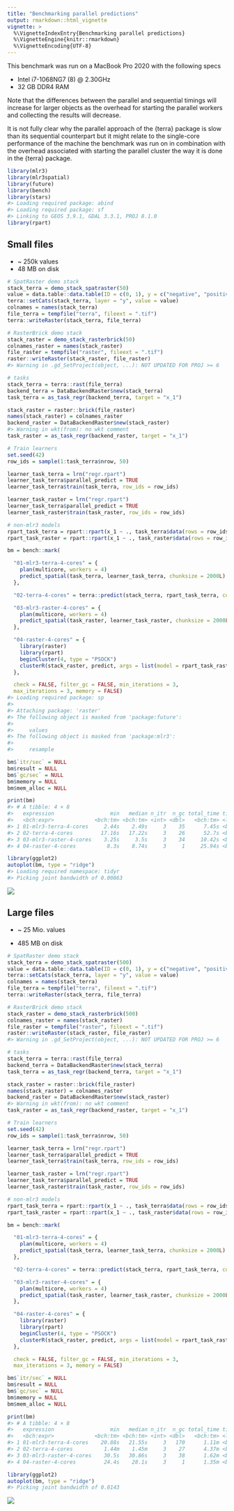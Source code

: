 ```yaml
---
title: "Benchmarking parallel predictions"
output: rmarkdown::html_vignette
vignette: >
  %\VignetteIndexEntry{Benchmarking parallel predictions}
  %\VignetteEngine{knitr::rmarkdown}
  %\VignetteEncoding{UTF-8}
---
```




This benchmark was run on a MacBook Pro 2020 with the following specs

- Intel i7-1068NG7 (8) @ 2.30GHz
- 32 GB DDR4 RAM

Note that the differences between the parallel and sequential timings will increase for larger objects as the overhead for starting the parallel workers and collecting the results will decrease.

It is not fully clear why the parallel approach of the {terra} package is slow than its sequential counterpart but it might relate to the single-core performance of the machine the benchmark was run on in combination with the overhead associated with starting the parallel cluster the way it is done in the {terra} package.


```r
library(mlr3)
library(mlr3spatial)
library(future)
library(bench)
library(stars)
#> Loading required package: abind
#> Loading required package: sf
#> Linking to GEOS 3.9.1, GDAL 3.3.1, PROJ 8.1.0
library(rpart)
```

## Small files

- ~ 250k values
- 48 MB on disk


```r
# SpatRaster demo stack
stack_terra = demo_stack_spatraster(50)
value = data.table::data.table(ID = c(0, 1), y = c("negative", "positive"))
terra::setCats(stack_terra, layer = "y", value = value)
colnames = names(stack_terra)
file_terra = tempfile("terra", fileext = ".tif")
terra::writeRaster(stack_terra, file_terra)

# RasterBrick demo stack
stack_raster = demo_stack_rasterbrick(50)
colnames_raster = names(stack_raster)
file_raster = tempfile("raster", fileext = ".tif")
raster::writeRaster(stack_raster, file_raster)
#> Warning in .gd_SetProject(object, ...): NOT UPDATED FOR PROJ >= 6

# tasks
stack_terra = terra::rast(file_terra)
backend_terra = DataBackendRaster$new(stack_terra)
task_terra = as_task_regr(backend_terra, target = "x_1")

stack_raster = raster::brick(file_raster)
names(stack_raster) = colnames_raster
backend_raster = DataBackendRaster$new(stack_raster)
#> Warning in wkt(from): no wkt comment
task_raster = as_task_regr(backend_raster, target = "x_1")

# Train learners
set.seed(42)
row_ids = sample(1:task_terra$nrow, 50)

learner_task_terra = lrn("regr.rpart")
learner_task_terra$parallel_predict = TRUE
learner_task_terra$train(task_terra, row_ids = row_ids)

learner_task_raster = lrn("regr.rpart")
learner_task_terra$parallel_predict = TRUE
learner_task_raster$train(task_raster, row_ids = row_ids)

# non-mlr3 models
rpart_task_terra = rpart::rpart(x_1 ~ ., task_terra$data(rows = row_ids))
rpart_task_raster = rpart::rpart(x_1 ~ ., task_raster$data(rows = row_ids))
```


```r
bm = bench::mark(

  "01-mlr3-terra-4-cores" = {
    plan(multicore, workers = 4)
    predict_spatial(task_terra, learner_task_terra, chunksize = 2000L)
  },

  "02-terra-4-cores" = terra::predict(stack_terra, rpart_task_terra, cores = 4, cpkgs = "rpart"),

  "03-mlr3-raster-4-cores" = {
    plan(multicore, workers = 4)
    predict_spatial(task_raster, learner_task_raster, chunksize = 2000L, format = "raster")
  },

  "04-raster-4-cores" = {
    library(raster)
    library(rpart)
    beginCluster(4, type = "PSOCK")
    clusterR(stack_raster, predict, args = list(model = rpart_task_raster))
  },

  check = FALSE, filter_gc = FALSE, min_iterations = 3,
  max_iterations = 3, memory = FALSE)
#> Loading required package: sp
#> 
#> Attaching package: 'raster'
#> The following object is masked from 'package:future':
#> 
#>     values
#> The following object is masked from 'package:mlr3':
#> 
#>     resample

bm$`itr/sec` = NULL
bm$result = NULL
bm$`gc/sec` = NULL
bm$memory = NULL
bm$mem_alloc = NULL

print(bm)
#> # A tibble: 4 × 8
#>   expression                  min   median n_itr  n_gc total_time time           gc              
#>   <bch:expr>             <bch:tm> <bch:tm> <int> <dbl>   <bch:tm> <list>         <list>          
#> 1 01-mlr3-terra-4-cores     2.44s    2.49s     3    35      7.45s <bench_tm [3]> <tibble [3 × 3]>
#> 2 02-terra-4-cores         17.16s   17.22s     3    26      52.7s <bench_tm [3]> <tibble [3 × 3]>
#> 3 03-mlr3-raster-4-cores    3.25s     3.5s     3    34     10.42s <bench_tm [3]> <tibble [3 × 3]>
#> 4 04-raster-4-cores          8.3s    8.74s     3     1     25.94s <bench_tm [3]> <tibble [3 × 3]>
```


```r
library(ggplot2)
autoplot(bm, type = "ridge")
#> Loading required namespace: tidyr
#> Picking joint bandwidth of 0.00863
```

![](./plot-benchmark-small-1.png)



## Large files

- ~ 25 Mio. values

- 485 MB on disk


```r
# SpatRaster demo stack
stack_terra = demo_stack_spatraster(500)
value = data.table::data.table(ID = c(0, 1), y = c("negative", "positive"))
terra::setCats(stack_terra, layer = "y", value = value)
colnames = names(stack_terra)
file_terra = tempfile("terra", fileext = ".tif")
terra::writeRaster(stack_terra, file_terra)

# RasterBrick demo stack
stack_raster = demo_stack_rasterbrick(500)
colnames_raster = names(stack_raster)
file_raster = tempfile("raster", fileext = ".tif")
raster::writeRaster(stack_raster, file_raster)
#> Warning in .gd_SetProject(object, ...): NOT UPDATED FOR PROJ >= 6

# tasks
stack_terra = terra::rast(file_terra)
backend_terra = DataBackendRaster$new(stack_terra)
task_terra = as_task_regr(backend_terra, target = "x_1")

stack_raster = raster::brick(file_raster)
names(stack_raster) = colnames_raster
backend_raster = DataBackendRaster$new(stack_raster)
#> Warning in wkt(from): no wkt comment
task_raster = as_task_regr(backend_raster, target = "x_1")

# Train learners
set.seed(42)
row_ids = sample(1:task_terra$nrow, 50)

learner_task_terra = lrn("regr.rpart")
learner_task_terra$parallel_predict = TRUE
learner_task_terra$train(task_terra, row_ids = row_ids)

learner_task_raster = lrn("regr.rpart")
learner_task_terra$parallel_predict = TRUE
learner_task_raster$train(task_raster, row_ids = row_ids)

# non-mlr3 models
rpart_task_terra = rpart::rpart(x_1 ~ ., task_terra$data(rows = row_ids))
rpart_task_raster = rpart::rpart(x_1 ~ ., task_raster$data(rows = row_ids))
```


```r
bm = bench::mark(

  "01-mlr3-terra-4-cores" = {
    plan(multicore, workers = 4)
    predict_spatial(task_terra, learner_task_terra, chunksize = 2000L)
  },

  "02-terra-4-cores" = terra::predict(stack_terra, rpart_task_terra, cores = 4, cpkgs = "rpart"),

  "03-mlr3-raster-4-cores" = {
    plan(multicore, workers = 4)
    predict_spatial(task_raster, learner_task_raster, chunksize = 2000L, format = "raster")
  },

  "04-raster-4-cores" = {
    library(raster)
    library(rpart)
    beginCluster(4, type = "PSOCK")
    clusterR(stack_raster, predict, args = list(model = rpart_task_raster))
  },

  check = FALSE, filter_gc = FALSE, min_iterations = 3,
  max_iterations = 3, memory = FALSE)

bm$`itr/sec` = NULL
bm$result = NULL
bm$`gc/sec` = NULL
bm$memory = NULL
bm$mem_alloc = NULL

print(bm)
#> # A tibble: 4 × 8
#>   expression                  min   median n_itr  n_gc total_time time           gc              
#>   <bch:expr>             <bch:tm> <bch:tm> <int> <dbl>   <bch:tm> <list>         <list>          
#> 1 01-mlr3-terra-4-cores    20.88s   21.55s     3   170      1.11m <bench_tm [3]> <tibble [3 × 3]>
#> 2 02-terra-4-cores          1.44m    1.45m     3    27      4.37m <bench_tm [3]> <tibble [3 × 3]>
#> 3 03-mlr3-raster-4-cores    30.5s   30.86s     3    38      1.62m <bench_tm [3]> <tibble [3 × 3]>
#> 4 04-raster-4-cores         24.4s    28.1s     3     1      1.35m <bench_tm [3]> <tibble [3 × 3]>
```


```r
library(ggplot2)
autoplot(bm, type = "ridge")
#> Picking joint bandwidth of 0.0143
```

![](./plot-benchmark-large-1.png)


